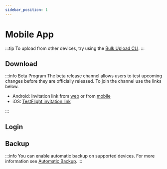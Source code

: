 ```yaml
---
sidebar_position: 1
---
```



# Mobile App

:::tip
To upload from other devices, try using the [Bulk Upload CLI](/docs/features/bulk-upload.md).
:::

## Download

<MobileAppDownload />

:::info Beta Program
The beta release channel allows users to test upcoming changes before they are officially released. To join the channel use the links below.

- Android: Invitation link from [web](https://play.google.com/store/apps/details?id=app.alextran.immich) or from [mobile](https://play.google.com/store/apps/details?id=app.alextran.immich)
- iOS: [TestFlight invitation link](https://testflight.apple.com/join/1vYsAa8P)

:::

## Login

<MobileAppLogin />

## Backup

<MobileAppBackup />

:::info
You can enable automatic backup on supported devices. For more information see [Automatic Backup](/docs/features/automatic-backup.md).
:::
